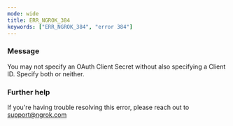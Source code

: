 ```yaml
---
mode: wide
title: ERR_NGROK_384
keywords: ["ERR_NGROK_384", "error 384"]
---
```



### Message

You may not specify an OAuth Client Secret without also specifying a Client ID. Specify both or neither.

<ErrorDetails />

### Further help

If you're having trouble resolving this error, please reach out to [support@ngrok.com](mailto:support@ngrok.com?subject=Help%20with%20ERR_NGROK_384)
